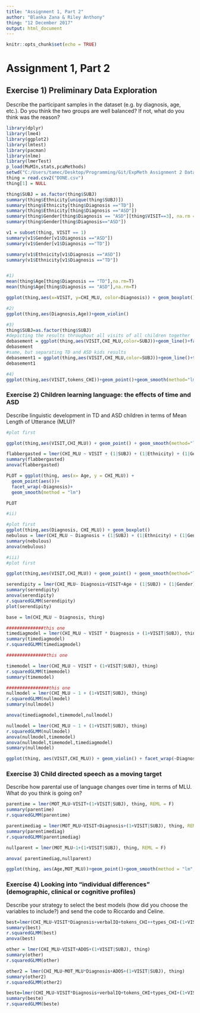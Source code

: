 ---
title: "Assignment 1, Part 2"
author: "Blanka Zana & Riley Anthony"
thing: "12 December 2017"
output: html_document
---

```{r setup, include=FALSE}
knitr::opts_chunk$set(echo = TRUE)
```

# Assignment 1, Part 2

## Exercise 1) Preliminary Data Exploration

Describe the participant samples in the dataset (e.g. by diagnosis, age, etc.). Do you think the two groups are well balanced? If not, what do you think was the reason?

```{r}
library(dplyr)
library(lme4)
library(ggplot2)
library(lmtest)
library(pacman)
library(nlme)
library(lmerTest)
p_load(MuMIn,stats,pcaMethods)
setwd("C:/Users/tamec/Desktop/Programming/Git/ExpMeth Assignment 2 Data")
thing = read.csv2("DONE.csv")
thing[1] = NULL

thing$SUBJ = as.factor(thing$SUBJ)
summary(thing$Ethnicity[unique(thing$SUBJ)])
summary(thing$Ethnicity[thing$Diagnosis =="TD"])
summary(thing$Ethnicity[thing$Diagnosis =="ASD"])
summary(thing$Gender[thing$Diagnosis == "ASD"][thing$VISIT==3], na.rm = T)
summary(thing$Gender[thing$Diagnosis=="ASD"])

v1 = subset(thing, VISIT == 1)
summary(v1$Gender[v1$Diagnosis =="ASD"])
summary(v1$Gender[v1$Diagnosis =="TD"])

summary(v1$Ethnicity[v1$Diagnosis =="ASD"])
summary(v1$Ethnicity[v1$Diagnosis =="TD"])


#1)
mean(thing$Age[thing$Diagnosis == "TD"],na.rm=T)
mean(thing$Age[thing$Diagnosis == "ASD"],na.rm=T)

ggplot(thing,aes(x=VISIT, y=CHI_MLU, color=Diagnosis)) + geom_boxplot() + geom_smooth(method="lm",se=TRUE) + facet_wrap(~VISIT)

#2)
ggplot(thing,aes(Diagnosis,Age))+geom_violin()

#3)
thing$SUBJ=as.factor(thing$SUBJ)
#depicting the results throughout all visits of all children together
debasement = ggplot(thing,aes(VISIT,CHI_MLU,color=SUBJ))+geom_line()+facet_wrap(~Diagnosis)+theme(legend.position="none") 
debasement
#same, but separating TD and ASD kids results
debasement1 = ggplot(thing,aes(VISIT,CHI_MLU,color=SUBJ))+geom_line()+theme(legend.position="none") 
debasement1

#4)
ggplot(thing,aes(VISIT,tokens_CHI))+geom_point()+geom_smooth(method="lm",se=TRUE)+facet_wrap(~Diagnosis)

```

### Exercise 2) Children learning language: the effects of time and ASD
Describe linguistic development in TD and ASD children in terms of Mean Length of Utterance (MLU)?

```{r}
#plot first

ggplot(thing,aes(VISIT,CHI_MLU)) + geom_point() + geom_smooth(method="lm",se=T)

flabbergasted = lmer(CHI_MLU ~ VISIT + (1|SUBJ) + (1|Ethnicity) + (1|Gender), thing)
summary(flabbergasted)
anova(flabbergasted)

PLOT = ggplot(thing, aes(x= Age, y = CHI_MLU)) +
  geom_point(aes())+
  facet_wrap(~Diagnosis)+
  geom_smooth(method = "lm")

PLOT

#ii)

#plot first
ggplot(thing,aes(Diagnosis, CHI_MLU)) + geom_boxplot()
nebulous = lmer(CHI_MLU ~ Diagnosis + (1|SUBJ) + (1|Ethnicity) + (1|Gender), thing)
summary(nebulous)
anova(nebulous)

#iii)
#plot first

ggplot(thing,aes(VISIT,CHI_MLU)) + geom_point() + geom_smooth(method="lm", se= T) + facet_wrap(~Diagnosis)

serendipity = lmer(CHI_MLU~ Diagnosis+VISIT+Age + (1|SUBJ) + (1|Gender), thing)
summary(serendipity)
anova(serendipity)
r.squaredGLMM(serendipity)
plot(serendipity)

base = lm(CHI_MLU ~ Diagnosis, thing)

##############this one
timediagmodel = lmer(CHI_MLU ~ VISIT * Diagnosis + (1+VISIT|SUBJ), thing)
summary(timediagmodel)
r.squaredGLMM(timediagmodel)

###############this one

timemodel = lmer(CHI_MLU ~ VISIT + (1+VISIT|SUBJ), thing)
r.squaredGLMM(timemodel)
summary(timemodel)

################this one
nullmodel = lmer(CHI_MLU ~ 1 + (1+VISIT|SUBJ), thing)
r.squaredGLMM(nullmodel)
summary(nullmodel)

anova(timediagmodel,timemodel,nullmodel)

nullmodel = lmer(CHI_MLU ~ 1 + (1+VISIT|SUBJ), thing)
r.squaredGLMM(nullmodel)
anova(nullmodel,timemodel)
anova(nullmodel,timemodel,timediagmodel)
summary(nullmodel)

ggplot(thing, aes(VISIT,CHI_MLU)) + geom_violin() + facet_wrap(~Diagnosis)

```

### Exercise 3) Child directed speech as a moving target
Describe how parental use of language changes over time in terms of MLU. What do you think is going on?

```{r}

parentime = lmer(MOT_MLU~VISIT+(1+VISIT|SUBJ), thing, REML = F)
summary(parentime)
r.squaredGLMM(parentime)

parentimediag = lmer(MOT_MLU~VISIT+Diagnosis+(1+VISIT|SUBJ), thing, REML = F)
summary(parentimediag)
r.squaredGLMM(parentimediag)

nullparent = lmer(MOT_MLU~1+(1+VISIT|SUBJ), thing, REML = F)

anova( parentimediag,nullparent)

ggplot(thing, aes(Age,MOT_MLU))+geom_point()+geom_smooth(method = "lm", se=T,fullrange=T)+facet_wrap(~Diagnosis)+theme(legend.position="none")
```

### Exercise 4) Looking into "individual differences" (demographic, clinical or cognitive profiles)
Describe your strategy to select the best models (how did you choose the variables to include?) and send the code to Riccardo and Celine.

```{r}
best=lmer(CHI_MLU~VISIT*Diagnosis+verbalIQ+tokens_CHI++types_CHI+(1+VISIT|SUBJ), thing)
summary(best)
r.squaredGLMM(best)
anova(best)

other = lmer(CHI_MLU~VISIT+ADOS+(1+VISIT|SUBJ), thing)
summary(other)
r.squaredGLMM(other)

other2 = lmer(CHI_MLU~MOT_MLU*Diagnosis+ADOS+(1+VISIT|SUBJ), thing)
summary(other2)
r.squaredGLMM(other2)

beste=lmer(CHI_MLU~VISIT*Diagnosis+verbalIQ+tokens_CHI+types_CHI+(1+VISIT|SUBJ), thing)
summary(beste)
r.squaredGLMM(beste)

```
